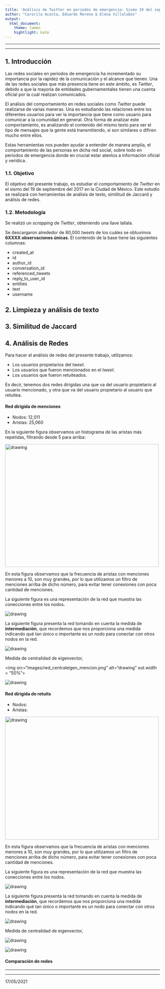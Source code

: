 ```yaml
---
title: 'Análisis de Twitter en periodos de emergencia: Sismo 19 del septiembre del 2017, CDMX'
author: "Carorila Acosta, Eduardo Moreno & Elena Villalobos"
output: 
  html_document:
    theme: lumen
    hightlight: kate
---
```

***
***

## 1. Introducción

Las redes sociales en periodos de emergencia ha incrementado su importancia por la rapidez de la comunicación y el alcance que tienen. Una de las redes sociales que más presencia tiene en este ámbito, es *Twitter*, debido a que la mayoría de entidades gubernamentales tienen una cuenta oficial por la cuál realizan comunicados. 

El análisis del comportamiento en redes sociales como *Twitter* puede realizarse de varias maneras. Una es estudiando las relaciones entre los diferentes usuarios para ver la importancia que tiene como usuario para comunicar a la comunidad en general. Otra forma de analizar este comportamiento, es analizando el contenido del mismo texto para ver el tipo de mensajes que la gente está transmitiendo, si son similares o difiren mucho entre ellos. 

Estas herramientas nos pueden ayudar a entender de manera amplia, el comportamiento de las personas en dicha red social, sobre todo en periodos de emergencia donde en crucial estar atentos a información oficial y verídica.

### 1.1. Objetivo

El objetivo del presente trabajo, es estudiar el comportamiento de *Twitter* en el sismo del 19 de septiembre del 2017 en la Ciudad de México. Este estudio se realizará con herramientas de análisis de texto, similitud de Jaccard y análisis de redes.

### 1.2. Metodología

Se realizó un *scrapping* de *Twitter*, obteniendo una llave lallala. 

Se descargaron alrededor de 80,000 *tweets* de los cuáles se obtuvimos **6XXXX observaciones únicas**. El contenido de la base tiene las siguientes columnas:

- created_at
- id
- author_id
- conversation_id
- referenced_tweets
- reply_to_user_id
- entities
- text
- username

## 2. Limpieza y análisis de texto

## 3. Similitud de Jaccard

## 4. Análisis de Redes

Para hacer el análisis de redes del presente trabajo, utilizamos:

- Los usuarios propietarios del *tweet*.
- Los usuarios que fueron mencionados en el *tweet*.
- Los usuarios que fueron retuiteados. 

Es decir, tenemos dos redes dirigidas una que va del usuario propietario al usuario mencionado, y otra que va del usuario propietario al usuario que retuitea.

#### Red dirigida de menciones

- Nodos: 12,011
- Aristas: 25,060

En la siguiente figura observamos un histograma de las aristas más repetidas, filtrando desde 5 para arriba:

<img src="images/histogram_mencion.png" alt="drawing" width="500" height="400">

En esta figura observamos que la frecuencia de aristas con menciones menores a 10, son muy grandes, por lo que utilizamos un filtro de menciones arriba de dicho número, para evitar tener conexiones con poca cantidad de menciones.

La siguiente figura es una representación de la red que muestra las conecciones entre los nodos.  

<img src="images/red_simple_mencion.png" alt="drawing">

La siguiente figura presenta la red tomando en cuenta la medida de **intermediación**, que recordemos que nos proporciona una medida indicando qué tan único o importante es un nodo para conectar con otros nodos en la red. 

<img src="images/red_intermediacion_mencion.png" alt="drawing">

Medida de centralidad de eigenvector,

<img src="images/red_centraleigen_mencion.png" alt="drawing" out.width = "50%">

<img src="images/red_centraleigenpro_mencion.png" alt="drawing">



#### Red dirigida de retuits

- Nodos: 
- Aristas:

<img src="images/histogram_rt.png" alt="drawing" width="500" height="400">

En esta figura observamos que la frecuencia de aristas con menciones menores a 10, son muy grandes, por lo que utilizamos un filtro de menciones arriba de dicho número, para evitar tener conexiones con poca cantidad de menciones.

La siguiente figura es una representación de la red que muestra las conecciones entre los nodos.  

<img src="images/red_simple_mencion_rt.png" alt="drawing">

La siguiente figura presenta la red tomando en cuenta la medida de **intermediación**, que recordemos que nos proporciona una medida indicando qué tan único o importante es un nodo para conectar con otros nodos en la red. 

<img src="images/red_intermediacion_mencion_rt.png" alt="drawing">

Medida de centralidad de eigenvector,

<img src="images/red_centraleigen_mencion_rt.png" alt="drawing" >

<img src="images/red_centraleigenpro_mencion_rt.png" alt="drawing">



#### Comparación de redes

***

***

17/05/2021 